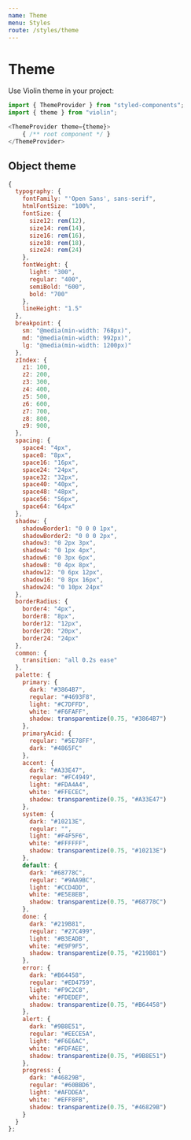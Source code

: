 ```yaml
---
name: Theme
menu: Styles
route: /styles/theme
---
```


# Theme

Use Violin theme in your project: 

```javascript
import { ThemeProvider } from "styled-components";
import { theme } from "violin";

<ThemeProvider theme={theme}>
    { /** root component */ }
</ThemeProvider>
```

## Object theme

```javascript
{
  typography: {
    fontFamily: "'Open Sans', sans-serif",
    htmlFontSize: "100%",
    fontSize: {
      size12: rem(12),
      size14: rem(14),
      size16: rem(16),
      size18: rem(18),
      size24: rem(24)
    },
    fontWeight: {
      light: "300",
      regular: "400",
      semiBold: "600",
      bold: "700"
    },
    lineHeight: "1.5"
  },
  breakpoint: {
    sm: "@media(min-width: 768px)",
    md: "@media(min-width: 992px)",
    lg: "@media(min-width: 1200px)"
  },
  zIndex: {
    z1: 100, 
    z2: 200, 
    z3: 300, 
    z4: 400, 
    z5: 500, 
    z6: 600, 
    z7: 700, 
    z8: 800, 
    z9: 900, 
  },
  spacing: {
    space4: "4px",
    space8: "8px",
    space16: "16px",
    space24: "24px",
    space32: "32px",
    space40: "40px",
    space48: "48px",
    space56: "56px",
    space64: "64px"
  },
  shadow: {
    shadowBorder1: "0 0 0 1px",
    shadowBorder2: "0 0 0 2px",
    shadow3: "0 2px 3px",
    shadow4: "0 1px 4px",
    shadow6: "0 3px 6px",
    shadow8: "0 4px 8px",
    shadow12: "0 6px 12px",
    shadow16: "0 8px 16px",
    shadow24: "0 10px 24px"
  },
  borderRadius: {
    border4: "4px",
    border8: "8px",
    border12: "12px",
    border20: "20px",
    border24: "24px"
  },
  common: {
    transition: "all 0.2s ease"
  },
  palette: {
    primary: {
      dark: "#3864B7",
      regular: "#4693F8",
      light: "#C7DFFD",
      white: "#F6FAFF",
      shadow: transparentize(0.75, "#3864B7")
    },
    primaryAcid: {
      regular: "#5E78FF",
      dark: "#4865FC"
    },
    accent: {
      dark: "#A33E47",
      regular: "#FC4949",
      light: "#FDA4A4",
      white: "#FFECEC",
      shadow: transparentize(0.75, "#A33E47")
    },
    system: {
      dark: "#10213E",
      regular: "",
      light: "#F4F5F6",
      white: "#FFFFFF",
      shadow: transparentize(0.75, "#10213E")
    },
    default: {
      dark: "#68778C",
      regular: "#9AA9BC",
      light: "#CCD4DD",
      white: "#E5E8EB",
      shadow: transparentize(0.75, "#68778C")
    },
    done: {
      dark: "#219B81",
      regular: "#27C499",
      light: "#B3EADB",
      white: "#E9F9F5",
      shadow: transparentize(0.75, "#219B81")
    },
    error: {
      dark: "#B64458",
      regular: "#ED4759",
      light: "#F9C2C8",
      white: "#FDEDEF",
      shadow: transparentize(0.75, "#B64458")
    },
    alert: {
      dark: "#9B8E51",
      regular: "#EECE5A",
      light: "#F6E6AC",
      white: "#FDFAEE",
      shadow: transparentize(0.75, "#9B8E51")
    },
    progress: {
      dark: "#46829B",
      regular: "#60BBD6",
      light: "#AFDDEA",
      white: "#EFF8FB",
      shadow: transparentize(0.75, "#46829B")
    }
  }
};
```